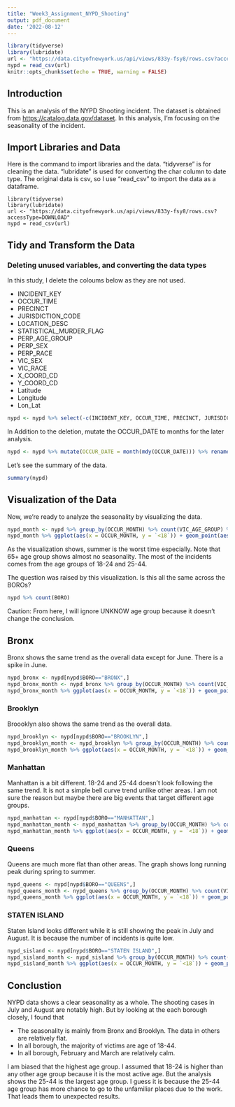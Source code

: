 ```yaml
---
title: "Week3_Assignment_NYPD_Shooting"
output: pdf_document
date: '2022-08-12'
---
```


```r
library(tidyverse)
library(lubridate)
url <- "https://data.cityofnewyork.us/api/views/833y-fsy8/rows.csv?accessType=DOWNLOAD"
nypd = read_csv(url)
knitr::opts_chunk$set(echo = TRUE, warning = FALSE)
```

## Introduction
This is an analysis of the NYPD Shooting incident. The dataset is obtained from <https://catalog.data.gov/dataset>. 
In this analysis, I'm focusing on the seasonality of the incident.

## Import Libraries and Data
Here is the command to import libraries and the data. "tidyverse" is for cleaning the data. "lubridate" is used for converting the char column to date type. The original data is csv, so I use "read_csv" to import the data as a dataframe.
```
library(tidyverse)
library(lubridate)
url <- "https://data.cityofnewyork.us/api/views/833y-fsy8/rows.csv?accessType=DOWNLOAD"
nypd = read_csv(url)
```

## Tidy and Transform the Data

### Deleting unused variables, and converting the data types
In this study, I delete the coloums below as they are not used.

- INCIDENT_KEY
- OCCUR_TIME
- PRECINCT
- JURISDICTION_CODE
- LOCATION_DESC
- STATISTICAL_MURDER_FLAG
- PERP_AGE_GROUP
- PERP_SEX
- PERP_RACE
- VIC_SEX
- VIC_RACE
- X_COORD_CD
- Y_COORD_CD
- Latitude
- Longitude
- Lon_Lat

```r
nypd <- nypd %>% select(-c(INCIDENT_KEY, OCCUR_TIME, PRECINCT, JURISDICTION_CODE, LOCATION_DESC, STATISTICAL_MURDER_FLAG, PERP_AGE_GROUP, PERP_SEX, PERP_RACE, VIC_SEX, VIC_RACE, X_COORD_CD, Y_COORD_CD, Y_COORD_CD, Latitude, Longitude, Lon_Lat )) 
```

In Addition to the deletion, mutate the OCCUR_DATE to months for the later analysis.
```r
nypd <- nypd %>% mutate(OCCUR_DATE = month(mdy(OCCUR_DATE))) %>% rename("OCCUR_MONTH"=OCCUR_DATE)
```

Let's see the summary of the data.
```r
summary(nypd)
```

## Visualization of the Data
Now, we're ready to analyze the seasonality by visualizing the data. 

```r
nypd_month <- nypd %>% group_by(OCCUR_MONTH) %>% count(VIC_AGE_GROUP) %>% pivot_wider(names_from = "VIC_AGE_GROUP", values_from = n)
nypd_month %>% ggplot(aes(x = OCCUR_MONTH, y = `<18`)) + geom_point(aes(color = "<18")) + geom_line(aes(color = "<18")) + geom_point(aes(y = `18-24`,color = "18-24" )) + geom_line(aes(y = `18-24`, color = "18-24")) + geom_point(aes(y = `25-44`,color = "25-44" )) + geom_line(aes(y = `25-44`, color = "25-44")) + geom_point(aes(y = `45-64`,color = "45-64" )) + geom_line(aes(y = `45-64`, color = "45-64")) + geom_point(aes(y = `65+`,color = "65+" )) + geom_line(aes(y = `65+`, color = "65+")) + geom_point(aes(y = `UNKNOWN`,color = "UNKNOWN" )) + geom_line(aes(y = `UNKNOWN`, color = "UNKNOWN")) + labs(x="Month", y="Number of Victims") + scale_x_continuous(breaks=seq(1,12,1))
```
As the visualization shows, summer is the worst time especially. Note that 65+ age group shows almost no seasonality. The most of the incidents comes from the age groups of 18-24 and 25-44.

The question was raised by this visualization. Is this all the same across the BOROs?
```r
nypd %>% count(BORO)
```
Caution: From here, I will ignore UNKNOW age group because it doesn't change the conclusion.

## Bronx
Bronx shows the same trend as the overall data except for June. There is a spike in June. 


```r
nypd_bronx <- nypd[nypd$BORO=="BRONX",]
nypd_bronx_month <- nypd_bronx %>% group_by(OCCUR_MONTH) %>% count(VIC_AGE_GROUP) %>% pivot_wider(names_from = "VIC_AGE_GROUP", values_from = n)
nypd_bronx_month %>% ggplot(aes(x = OCCUR_MONTH, y = `<18`)) + geom_point(aes(color = "<18")) + geom_line(aes(color = "<18")) + geom_point(aes(y = `18-24`,color = "18-24" )) + geom_line(aes(y = `18-24`, color = "18-24")) + geom_point(aes(y = `25-44`,color = "25-44" )) + geom_line(aes(y = `25-44`, color = "25-44")) + geom_point(aes(y = `45-64`,color = "45-64" )) + geom_line(aes(y = `45-64`, color = "45-64")) + geom_point(aes(y = `65+`,color = "65+" )) + geom_line(aes(y = `65+`, color = "65+")) + labs(x="Month", y="Number of Victims") + scale_x_continuous(breaks=seq(1,12,1))
```

### Brooklyn
Broooklyn also shows the same trend as the overall data. 


```r
nypd_brooklyn <- nypd[nypd$BORO=="BROOKLYN",]
nypd_brooklyn_month <- nypd_brooklyn %>% group_by(OCCUR_MONTH) %>% count(VIC_AGE_GROUP) %>% pivot_wider(names_from = "VIC_AGE_GROUP", values_from = n)
nypd_brooklyn_month %>% ggplot(aes(x = OCCUR_MONTH, y = `<18`)) + geom_point(aes(color = "<18")) + geom_line(aes(color = "<18")) + geom_point(aes(y = `18-24`,color = "18-24" )) + geom_line(aes(y = `18-24`, color = "18-24")) + geom_point(aes(y = `25-44`,color = "25-44" )) + geom_line(aes(y = `25-44`, color = "25-44")) + geom_point(aes(y = `45-64`,color = "45-64" )) + geom_line(aes(y = `45-64`, color = "45-64")) + geom_point(aes(y = `65+`,color = "65+" )) + geom_line(aes(y = `65+`, color = "65+")) + labs(x="Month", y="Number of Victims") + scale_x_continuous(breaks=seq(1,12,1))
```

### Manhattan
Manhattan is a bit different. 18-24 and 25-44 doesn't look following the same trend. It is not a simple bell curve trend unlike other areas. I am not sure the reason but maybe there are big events that target different age groups. 


```r
nypd_manhattan <- nypd[nypd$BORO=="MANHATTAN",]
nypd_manhattan_month <- nypd_manhattan %>% group_by(OCCUR_MONTH) %>% count(VIC_AGE_GROUP) %>% pivot_wider(names_from = "VIC_AGE_GROUP", values_from = n)
nypd_manhattan_month %>% ggplot(aes(x = OCCUR_MONTH, y = `<18`)) + geom_point(aes(color = "<18")) + geom_line(aes(color = "<18")) + geom_point(aes(y = `18-24`,color = "18-24" )) + geom_line(aes(y = `18-24`, color = "18-24")) + geom_point(aes(y = `25-44`,color = "25-44" )) + geom_line(aes(y = `25-44`, color = "25-44")) + geom_point(aes(y = `45-64`,color = "45-64" )) + geom_line(aes(y = `45-64`, color = "45-64")) + geom_point(aes(y = `65+`,color = "65+" )) + geom_line(aes(y = `65+`, color = "65+")) + labs(x="Month", y="Number of Victims") + scale_x_continuous(breaks=seq(1,12,1))
```

### Queens
Queens are much more flat than other areas. The graph shows long running peak during spring to summer.


```r
nypd_queens <- nypd[nypd$BORO=="QUEENS",]
nypd_queens_month <- nypd_queens %>% group_by(OCCUR_MONTH) %>% count(VIC_AGE_GROUP) %>% pivot_wider(names_from = "VIC_AGE_GROUP", values_from = n)
nypd_queens_month %>% ggplot(aes(x = OCCUR_MONTH, y = `<18`)) + geom_point(aes(color = "<18")) + geom_line(aes(color = "<18")) + geom_point(aes(y = `18-24`,color = "18-24" )) + geom_line(aes(y = `18-24`, color = "18-24")) + geom_point(aes(y = `25-44`,color = "25-44" )) + geom_line(aes(y = `25-44`, color = "25-44")) + geom_point(aes(y = `45-64`,color = "45-64" )) + geom_line(aes(y = `45-64`, color = "45-64")) + geom_point(aes(y = `65+`,color = "65+" )) + geom_line(aes(y = `65+`, color = "65+")) + labs(x="Month", y="Number of Victims") + scale_x_continuous(breaks=seq(1,12,1))
```

### STATEN ISLAND
Staten Island looks different while it is still showing the peak in July and August. It is because the number of incidents is quite low.


```r
nypd_sisland <- nypd[nypd$BORO=="STATEN ISLAND",]
nypd_sisland_month <- nypd_sisland %>% group_by(OCCUR_MONTH) %>% count(VIC_AGE_GROUP) %>% pivot_wider(names_from = "VIC_AGE_GROUP", values_from = n)
nypd_sisland_month %>% ggplot(aes(x = OCCUR_MONTH, y = `<18`)) + geom_point(aes(color = "<18")) + geom_line(aes(color = "<18")) + geom_point(aes(y = `18-24`,color = "18-24" )) + geom_line(aes(y = `18-24`, color = "18-24")) + geom_point(aes(y = `25-44`,color = "25-44" )) + geom_line(aes(y = `25-44`, color = "25-44")) + geom_point(aes(y = `45-64`,color = "45-64" )) + geom_line(aes(y = `45-64`, color = "45-64")) + geom_point(aes(y = `65+`,color = "65+" )) + geom_line(aes(y = `65+`, color = "65+")) + labs(x="Month", y="Number of Victims") + scale_x_continuous(breaks=seq(1,12,1))
```

## Conclustion
NYPD data shows a clear seasonality as a whole. The shooting cases in July and August are notably high. But by looking at the each borough closely, I found that 

- The seasonality is mainly from Bronx and Brooklyn. The data in others are relatively flat.
- In all borough, the majority of victims are age of 18-44.
- In all borough, February and March are relatively calm.

I am biased that the highest age group. I assumed that 18-24 is higher than any other age group because it is the most active age. But the analysis shows the 25-44 is the largest age group. I guess it is because the 25-44 age group has more chance to go to the unfamiliar places due to the work. That leads them to unexpected results.